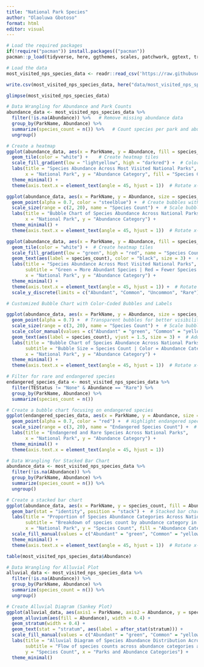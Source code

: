 ```yaml
---
title: "National Park Species"
author: "Olaoluwa Gbotoso"
format: html
editor: visual
---
```



```r
# Load the required packages
if(!require("pacman")) install.packages(("pacman"))
pacman::p_load(tidyverse, here, ggthemes, scales, patchwork, ggtext, treemapify, shiny, ggforce, waffle, ggalluvial)
```


```r
# Load the data
most_visited_nps_species_data <- readr::read_csv('https://raw.githubusercontent.com/rfordatascience/tidytuesday/master/data/2024/2024-10-08/most_visited_nps_species_data.csv')

write.csv(most_visited_nps_species_data, here("data/most_visited_nps_species_data.csv"))
```


```r
glimpse(most_visited_nps_species_data)
```


```r
# Data Wrangling for Abundance and Park Counts
abundance_data <- most_visited_nps_species_data %>%
  filter(!is.na(Abundance)) %>%   # Remove missing abundance data
  group_by(ParkName, Abundance) %>% 
  summarize(species_count = n()) %>%   # Count species per park and abundance level
  ungroup()
```

```r
# Create a heatmap
ggplot(abundance_data, aes(x = ParkName, y = Abundance, fill = species_count)) +
  geom_tile(color = "white") +    # Create heatmap tiles
  scale_fill_gradient(low = "lightyellow", high = "darkred") +  # Color gradient for species count
  labs(title = "Species Abundance Across Most Visited National Parks",
       x = "National Park", y = "Abundance Category", fill = "Species Count") +
  theme_minimal() +
  theme(axis.text.x = element_text(angle = 45, hjust = 1))  # Rotate x-axis labels for readability
```


```r
ggplot(abundance_data, aes(x = ParkName, y = Abundance, size = species_count)) +
  geom_point(alpha = 0.7, color = "steelblue") +  # Create bubbles with transparency
  scale_size(range = c(2, 20), name = "Species Count") +  # Scale bubble size
  labs(title = "Bubble Chart of Species Abundance Across National Parks",
       x = "National Park", y = "Abundance Category") +
  theme_minimal() +
  theme(axis.text.x = element_text(angle = 45, hjust = 1))  # Rotate x-axis labels for readability
```


```r
ggplot(abundance_data, aes(x = ParkName, y = Abundance, fill = species_count)) +
  geom_tile(color = "white") +  # Create heatmap tiles
  scale_fill_gradient(low = "green", high = "red", name = "Species Count") +  # Green to red gradient
  geom_text(aes(label = species_count), color = "black", size = 3) +  # Add species count labels
  labs(title = "Species Abundance Across Most Visited National Parks",
       subtitle = "Green = More Abundant Species | Red = Fewer Species (Rare)",
       x = "National Park", y = "Abundance Category") +
  theme_minimal() +
  theme(axis.text.x = element_text(angle = 45, hjust = 1)) +  # Rotate x-axis labels for readability
  scale_y_discrete(limits = c("Abundant", "Common", "Uncommon", "Rare"))  # Reorder y-axis (abundance categories)
```

```r
# Customized Bubble Chart with Color-Coded Bubbles and Labels

ggplot(abundance_data, aes(x = ParkName, y = Abundance, size = species_count, color = Abundance)) +
  geom_point(alpha = 0.7) +  # Transparent bubbles for better visibility
  scale_size(range = c(3, 20), name = "Species Count") +  # Scale bubble size
  scale_color_manual(values = c("Abundant" = "green", "Common" = "yellow", "Uncommon" = "orange", "Rare" = "red")) +  # Color coding for abundance
  geom_text(aes(label = species_count), vjust = 1.5, size = 3) +  # Add labels inside bubbles
  labs(title = "Bubble Chart of Species Abundance Across National Parks",
       subtitle = "Bubble Size = Species Count | Color = Abundance Category",
       x = "National Park", y = "Abundance Category") +
  theme_minimal() +
  theme(axis.text.x = element_text(angle = 45, hjust = 1))  # Rotate x-axis labels for readability
```

```r
# Filter for rare and endangered species
endangered_species_data <- most_visited_nps_species_data %>%
  filter(TEStatus != "None" & Abundance == "Rare") %>%
  group_by(ParkName, Abundance) %>%
  summarize(species_count = n())

# Create a bubble chart focusing on endangered species
ggplot(endangered_species_data, aes(x = ParkName, y = Abundance, size = species_count)) +
  geom_point(alpha = 0.7, color = "red") +  # Highlight endangered species with red
  scale_size(range = c(3, 20), name = "Endangered Species Count") +  # Scale bubble size
  labs(title = "Endangered and Rare Species Across National Parks",
       x = "National Park", y = "Abundance Category") +
  theme_minimal() +
  theme(axis.text.x = element_text(angle = 45, hjust = 1))
```

```r
# Data Wrangling for Stacked Bar Chart
abundance_data <- most_visited_nps_species_data %>%
  filter(!is.na(Abundance)) %>%
  group_by(ParkName, Abundance) %>%
  summarize(species_count = n()) %>%
  ungroup()

# Create a stacked bar chart
ggplot(abundance_data, aes(x = ParkName, y = species_count, fill = Abundance)) +
  geom_bar(stat = "identity", position = "stack") +  # Stacked bar chart
  labs(title = "Proportion of Species Abundance Categories Across National Parks",
       subtitle = "Breakdown of species count by abundance category in each park",
       x = "National Park", y = "Species Count", fill = "Abundance Category") +
  scale_fill_manual(values = c("Abundant" = "green", "Common" = "yellow", "Uncommon" = "orange", "Rare" = "red")) +  # Color code abundance categories
  theme_minimal() +
  theme(axis.text.x = element_text(angle = 45, hjust = 1))  # Rotate x-axis labels for readability
```
```r
table(most_visited_nps_species_data$Abundance)
```

```r

# Data Wrangling for Alluvial Plot
alluvial_data <- most_visited_nps_species_data %>%
  filter(!is.na(Abundance)) %>%
  group_by(ParkName, Abundance) %>%
  summarize(species_count = n()) %>%
  ungroup()

# Create Alluvial Diagram (Sankey Plot)
ggplot(alluvial_data, aes(axis1 = ParkName, axis2 = Abundance, y = species_count)) +
  geom_alluvium(aes(fill = Abundance), width = 0.4) +
  geom_stratum(width = 0.4) +
  geom_text(stat = "stratum", aes(label = after_stat(stratum))) +
  scale_fill_manual(values = c("Abundant" = "green", "Common" = "yellow", "Uncommon" = "orange", "Rare" = "red")) +
  labs(title = "Alluvial Diagram of Species Abundance Distribution Across Parks",
       subtitle = "Flow of species counts across abundance categories and parks",
       y = "Species Count", x = "Parks and Abundance Categories") +
  theme_minimal()

```


